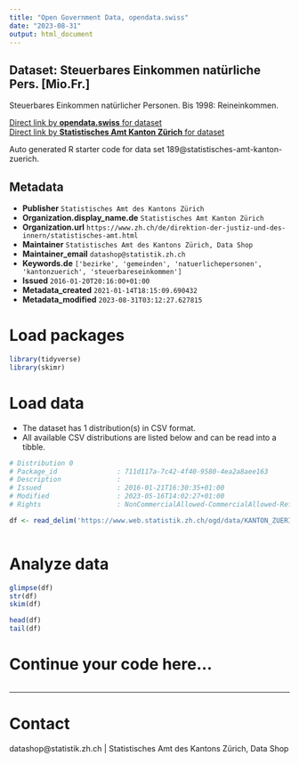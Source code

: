 ```yaml
---
title: "Open Government Data, opendata.swiss"
date: "2023-08-31"
output: html_document
---
```


## Dataset: Steuerbares Einkommen natürliche Pers. [Mio.Fr.]

Steuerbares Einkommen natürlicher Personen. Bis 1998: Reineinkommen.

[Direct link by **opendata.swiss** for dataset](https://opendata.swiss/de/dataset/steuerbares-einkommen-naturliche-pers-mio-fr)<br>
[Direct link by **Statistisches Amt Kanton Zürich** for dataset](https://www.zh.ch/de/politik-staat/gemeinden/gemeindeportraet.html)

Auto generated R starter code for data set 189@statistisches-amt-kanton-zuerich.

## Metadata

- **Publisher** `Statistisches Amt des Kantons Zürich`
- **Organization.display_name.de** `Statistisches Amt Kanton Zürich`
- **Organization.url** `https://www.zh.ch/de/direktion-der-justiz-und-des-innern/statistisches-amt.html`
- **Maintainer** `Statistisches Amt des Kantons Zürich, Data Shop`
- **Maintainer_email** `datashop@statistik.zh.ch`
- **Keywords.de** `['bezirke', 'gemeinden', 'natuerlichepersonen', 'kantonzuerich', 'steuerbareseinkommen']`
- **Issued** `2016-01-20T20:16:00+01:00`
- **Metadata_created** `2021-01-14T18:15:09.690432`
- **Metadata_modified** `2023-08-31T03:12:27.627815`


# Load packages

```r

library(tidyverse)
library(skimr)

```

# Load data

-   The dataset has 1 distribution(s) in CSV format.
-   All available CSV distributions are listed below and can be read into a tibble.

```r

# Distribution 0
# Package_id               : 711d117a-7c42-4f40-9580-4ea2a8aee163
# Description              : 
# Issued                   : 2016-01-21T16:30:35+01:00
# Modified                 : 2023-05-16T14:02:27+01:00
# Rights                   : NonCommercialAllowed-CommercialAllowed-ReferenceRequired

df <- read_delim('https://www.web.statistik.zh.ch/ogd/data/KANTON_ZUERICH_283.csv')



```

# Analyze data

```r

glimpse(df)
str(df)
skim(df)

head(df)
tail(df)

```

# Continue your code here...

```r

```

------------------------------------------------------------------------

# Contact

datashop@statistik.zh.ch | Statistisches Amt des Kantons Zürich, Data Shop
